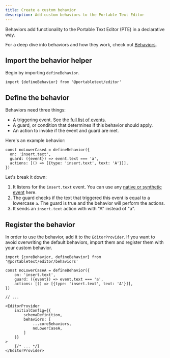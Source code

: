 ```yaml
---
title: Create a custom behavior
description: Add custom behaviors to the Portable Text Editor
---
```



Behaviors add functionality to the Portable Text Editor (PTE) in a declarative way.

For a deep dive into behaviors and how they work, check out [Behaviors](/concepts/behavior/).

## Import the behavior helper

Begin by importing `defineBehavior`.

```tsx
import {defineBehavior} from '@portabletext/editor'
```

## Define the behavior

Behaviors need three things:

- A triggering event. See the [full list of events](/reference/behavior-api#behavior-event-types).
- A guard, or condition that determines if this behavior should apply.
- An action to invoke if the event and guard are met.

Here's an example behavior:

```tsx
const noLowerCaseA = defineBehavior({
  on: 'insert.text',
  guard: ({event}) => event.text === 'a',
  actions: [() => [{type: 'insert.text', text: 'A'}]],
})
```

Let's break it down:

1. It listens for the `insert.text` event. You can use any [native or synthetic event](/reference/behavior-api#behavior-event-types) here.
2. The guard checks if the text that triggered this event is equal to a lowercase `a`. The guard is true and the behavior will perform the actions.
3. It sends an `insert.text` action with with "A" instead of "a".

<LinkCard
  title="Understanding Behaviors"
  description="Learn more about how each part of the Behavior API works."
  href="/concepts/behavior/"
/>

## Register the behavior

In order to use the behavior, add it to the `EditorProvider`. If you want to avoid overwriting the default behaviors, import them and register them with your custom behavior.

```tsx
import {coreBehavior, defineBehavior} from '@portabletext/editor/behaviors'

const noLowerCaseA = defineBehavior({
    on: 'insert.text',
    guard: ({event}) => event.text === 'a',
    actions: [() => [{type: 'insert.text', text: 'A'}]],
})

// ...

<EditorProvider
    initialConfig={{
        schemaDefinition,
        behaviors: [
            ...coreBehaviors,
            noLowerCaseA,
        ]
    }}
>
    {/* ... */}
</EditorProvider>
```
